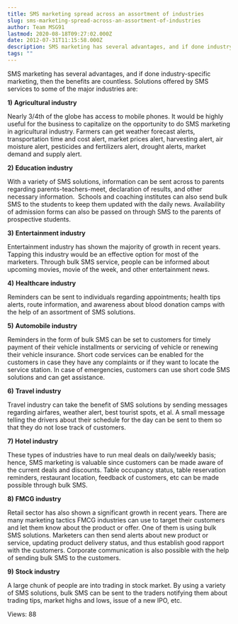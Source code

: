 ```yaml
---
title: SMS marketing spread across an assortment of industries
slug: sms-marketing-spread-across-an-assortment-of-industries
author: Team MSG91
lastmod: 2020-08-18T09:27:02.000Z
date: 2012-07-31T11:15:58.000Z
description: SMS marketing has several advantages, and if done industry-specific marketing, then the benefits are countless. Solutions offered by SMS services to some of the major industries are
tags: ""
---
```


SMS marketing has several advantages, and if done industry-specific marketing, then the benefits are countless. Solutions offered by SMS services to some of the major industries are:


**1)** **Agricultural industry**


Nearly 3/4th of the globe has access to mobile phones. It would be highly useful for the business to capitalize on the opportunity to do SMS marketing in agricultural industry. Farmers can get weather forecast alerts, transportation time and cost alert, market prices alert, harvesting alert, air moisture alert, pesticides and fertilizers alert, drought alerts, market demand and supply alert.


**2)** **Education industry**


With a variety of SMS solutions, information can be sent across to parents regarding parents-teachers-meet, declaration of results, and other necessary information.  Schools and coaching institutes can also send bulk SMS to the students to keep them updated with the daily news. Availability of admission forms can also be passed on through SMS to the parents of prospective students.


**3)** **Entertainment industry**


Entertainment industry has shown the majority of growth in recent years. Tapping this industry would be an effective option for most of the marketers. Through bulk SMS service, people can be informed about upcoming movies, movie of the week, and other entertainment news.


**4)** **Healthcare industry**


Reminders can be sent to individuals regarding appointments; health tips alerts, route information, and awareness about blood donation camps with the help of an assortment of SMS solutions.


**5)** **Automobile industry**


Reminders in the form of bulk SMS can be set to customers for timely payment of their vehicle installments or servicing of vehicle or renewing their vehicle insurance. Short code services can be enabled for the customers in case they have any complaints or if they want to locate the service station. In case of emergencies, customers can use short code SMS solutions and can get assistance.


**6)** **Travel industry**


Travel industry can take the benefit of SMS solutions by sending messages regarding airfares, weather alert, best tourist spots, et al. A small message telling the drivers about their schedule for the day can be sent to them so that they do not lose track of customers.


**7)** **Hotel industry**


These types of industries have to run meal deals on daily/weekly basis; hence, SMS marketing is valuable since customers can be made aware of the current deals and discounts. Table occupancy status, table reservation reminders, restaurant location, feedback of customers, etc can be made possible through bulk SMS.


**8)** **FMCG industry**


Retail sector has also shown a significant growth in recent years. There are many marketing tactics FMCG industries can use to target their customers and let them know about the product or offer. One of them is using bulk SMS solutions. Marketers can then send alerts about new product or service, updating product delivery status, and thus establish good rapport with the customers. Corporate communication is also possible with the help of sending bulk SMS to the customers.


**9)** **Stock industry**


A large chunk of people are into trading in stock market. By using a variety of SMS solutions, bulk SMS can be sent to the traders notifying them about trading tips, market highs and lows, issue of a new IPO, etc.


 Views: 88


